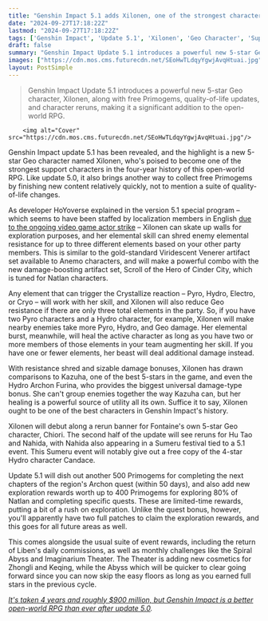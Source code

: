 ```yaml
---
title: "Genshin Impact 5.1 adds Xilonen, one of the strongest characters this RPG has seen in 4 years, and a new source of free Primogems to help you get her"
date: "2024-09-27T17:18:22Z"
lastmod: "2024-09-27T17:18:22Z"
tags: ['Genshin Impact', 'Update 5.1', 'Xilonen', 'Geo Character', 'Support Character', 'Open-World RPG', 'Free Primogems', 'Quality-of-Life Changes', 'Chiori', 'Hu Tao', 'Nahida', 'Candace', 'Sumeru', 'Archon Quest', 'Exploration Rewards', 'Liben', 'Spiral Abyss', 'Imaginarium Theater']
draft: false
summary: "Genshin Impact Update 5.1 introduces a powerful new 5-star Geo character, Xilonen, along with free Primogems, quality-of-life updates, and character reruns, making it a significant addition to the open-world RPG."
images: ["https://cdn.mos.cms.futurecdn.net/SEoHwTLdqyYgwjAvqHtuai.jpg"]
layout: PostSimple
---
```

> Genshin Impact Update 5.1 introduces a powerful new 5-star Geo character, Xilonen, along with free Primogems, quality-of-life updates, and character reruns, making it a significant addition to the open-world RPG.


        <img alt="Cover" src="https://cdn.mos.cms.futurecdn.net/SEoHwTLdqyYgwjAvqHtuai.jpg"/>
        
Genshin Impact update 5.1 has been revealed, and the highlight is a new 5-star Geo character named Xilonen, who's poised to become one of the strongest support characters in the four-year history of this open-world RPG. Like update 5.0, it also brings another way to collect free Primogems by finishing new content relatively quickly, not to mention a suite of quality-of-life changes. 

As developer HoYoverse explained in the version 5.1 special program – which seems to have been staffed by localization members in English [due to the ongoing video game actor strike](https://www.gamesradar.com/games/across-activision-ea-and-more-video-game-actors-are-striking-for-protection-from-ai-frankly-its-stunning-that-these-video-game-studios-havent-learned-anything/) – Xilonen can skate up walls for exploration purposes, and her elemental skill can shred enemy elemental resistance for up to three different elements based on your other party members. This is similar to the gold-standard Viridescent Venerer artifact set available to Anemo characters, and will make a powerful combo with the new damage-boosting artifact set, Scroll of the Hero of Cinder City, which is tuned for Natlan characters. 

Any element that can trigger the Crystallize reaction – Pyro, Hydro, Electro, or Cryo – will work with her skill, and Xilonen will also reduce Geo resistance if there are only three total elements in the party. So, if you have two Pyro characters and a Hydro character, for example, Xilonen will make nearby enemies take more Pyro, Hydro, and Geo damage. Her elemental burst, meanwhile, will heal the active character as long as you have two or more members of those elements in your team augmenting her skill. If you have one or fewer elements, her beast will deal additional damage instead. 

With resistance shred and sizable damage bonuses, Xilonen has drawn comparisons to Kazuha, one of the best 5-stars in the game, and even the Hydro Archon Furina, who provides the biggest universal damage-type bonus. She can't group enemies together the way Kazuha can, but her healing is a powerful source of utility all its own. Suffice it to say, Xilonen ought to be one of the best characters in Genshin Impact's history. 

Xilonen will debut along a rerun banner for Fontaine's own 5-star Geo character, Chiori. The second half of the update will see reruns for Hu Tao and Nahida, with Nahida also appearing in a Sumeru festival tied to a 5.1 event. This Sumeru event will notably give out a free copy of the 4-star Hydro character Candace. 

Update 5.1 will dish out another 500 Primogems for completing the next chapters of the region's Archon quest (within 50 days), and also add new exploration rewards worth up to 400 Primogems for exploring 80% of Natlan and completing specific quests. These are limited-time rewards, putting a bit of a rush on exploration. Unlike the quest bonus, however, you'll apparently have two full patches to claim the exploration rewards, and this goes for all future areas as well. 

This comes alongside the usual suite of event rewards, including the return of Liben's daily commissions, as well as monthly challenges like the Spiral Abyss and Imaginarium Theater. The Theater is adding new cosmetics for Zhongli and Keqing, while the Abyss which will be quicker to clear going forward since you can now skip the easy floors as long as you earned full stars in the previous cycle.  

[<em>It's taken 4 years and roughly $900 million, but Genshin Impact is a better open-world RPG than ever after update 5.0</em>](https://www.gamesradar.com/games/open-world/its-taken-4-years-and-roughly-dollar900-million-but-genshin-impact-is-a-better-open-world-rpg-than-ever-after-update-50/)*.*
        
